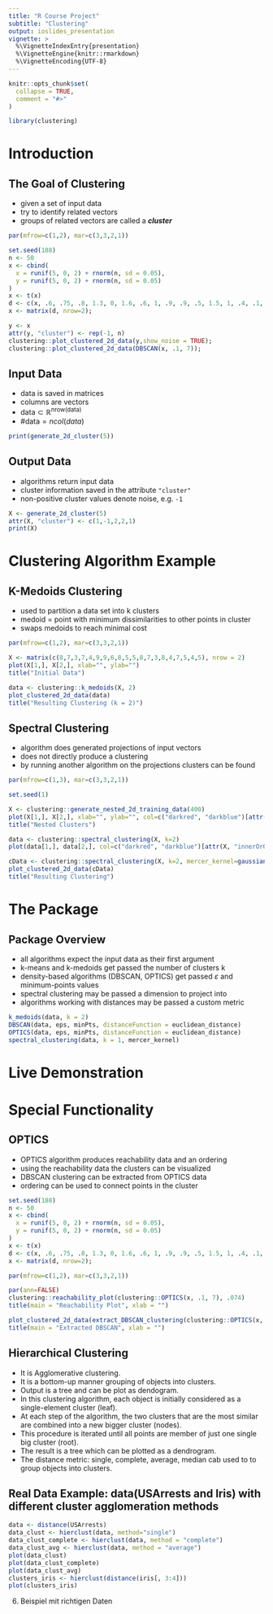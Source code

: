 ```yaml
---
title: "R Course Project"
subtitle: "Clustering"
output: ioslides_presentation
vignette: >
  %\VignetteIndexEntry{presentation}
  %\VignetteEngine{knitr::rmarkdown}
  %\VignetteEncoding{UTF-8}
---
```


```r
knitr::opts_chunk$set(
  collapse = TRUE,
  comment = "#>"
)
```

```r
library(clustering)
```

# Introduction


## The Goal of Clustering

- given a set of input data
- try to identify related vectors
- groups of related vectors are called a ***cluster***

```r
par(mfrow=c(1,2), mar=c(3,3,2,1))

set.seed(188)
n <- 50
x <- cbind(
  x = runif(5, 0, 2) + rnorm(n, sd = 0.05),
  y = runif(5, 0, 2) + rnorm(n, sd = 0.05)
)
x <- t(x)
d <- c(x, .6, .75, .8, 1.3, 0, 1.6, .6, 1, .9, .9, .5, 1.5, 1, .4, .1, .6);
x <- matrix(d, nrow=2);

y <- x
attr(y, "cluster") <- rep(-1, n)
clustering::plot_clustered_2d_data(y,show_noise = TRUE);
clustering::plot_clustered_2d_data(DBSCAN(x, .1, 7));
```

## Input Data

- data is saved in matrices
- columns are vectors
- $\text{data} \subset \mathbb{R}^{\text{nrow(data)}}$
- $\#\text{data} = ncol(data)$

```r
print(generate_2d_cluster(5))
```

## Output Data

- algorithms return input data
- cluster information saved in the attribute `"cluster"`
- non-positive cluster values denote noise, e.g. `-1`

```r
X <- generate_2d_cluster(5)
attr(X, "cluster") <- c(1,-1,2,2,1)
print(X)
```


# Clustering Algorithm Example

## K-Medoids Clustering

- used to partition a data set into k clusters
- medoid = point with minimum dissimilarities to other points in cluster
- swaps medoids to reach minimal cost

```r
par(mfrow=c(1,2), mar=c(3,3,2,1))

X <- matrix(c(8,7,3,7,4,9,9,6,8,5,5,8,7,3,8,4,7,5,4,5), nrow = 2)
plot(X[1,], X[2,], xlab="", ylab="")
title("Initial Data")

data <- clustering::k_medoids(X, 2)
plot_clustered_2d_data(data)
title("Resulting Clustering (k = 2)")
```

## Spectral Clustering

- algorithm does generated projections of input vectors
- does not directly produce a clustering
- by running another algorithm on the projections clusters can be found

<!-- Note: - colors are not visible to the algorithm -> only for visualization purposes -->
<!--       - k-medoids algorithm used to find clusters -->


```r
par(mfrow=c(1,3), mar=c(3,3,2,1))

set.seed(1)

X <- clustering::generate_nested_2d_training_data(400)
plot(X[1,], X[2,], xlab="", ylab="", col=c("darkred", "darkblue")[attr(X, "innerOrOuter")])
title("Nested Clusters")

data <- clustering::spectral_clustering(X, k=2)
plot(data[1,], data[2,], col=c("darkred", "darkblue")[attr(X, "innerOrOuter")], xlab="", ylab="", main="Generated Projections")

cData <- clustering::spectral_clustering(X, k=2, mercer_kernel=gaussian_kernel_with_fixed_gamma(30), clustering=k_medoids, 2);
plot_clustered_2d_data(cData)
title("Resulting Clustering")
```


# The Package

<!-- 3. Paket vorstellen, -->
<!-- Was erwarten die Clustering Funktionen für Argumente -->
<!-- Was geben die für Ausgaben -->
<!-- Liste aller Funktionen -->
<!-- Darauf eingehen, das die alle ungefähr dieselben Argumente brauchen -->

## Package Overview

- all algorithms expect the input data as their first argument
- k-means and k-medoids get passed the number of clusters k
- density-based algorithms (DBSCAN, OPTICS) get passed $\varepsilon$ and minimum-points values
- spectral clustering may be passed a dimension to project into
- algorithms working with distances may be passed a custom metric

<!-- !! TODO: add your algorithms signature !!-->

```r
k_medoids(data, k = 2)
DBSCAN(data, eps, minPts, distanceFunction = euclidean_distance)
OPTICS(data, eps, minPts, distanceFunction = euclidean_distance)
spectral_clustering(data, k = 1, mercer_kernel)
```


# Live Demonstration

<!-- 4. Live-Beispiele -->
<!-- nur mit der Standardfunktionalität -->
<!-- (zu 4.: Fehlerausgaben funktionieren usw) -->
<!-- (zu 4.: Dokumentation) -->

<!-- TODO: everyones algorithm -->
<!-- probably no slides necessary as this is supposed to be a live demonstration -->
<!--  > maybe just empty title slides -->



# Special Functionality
## OPTICS
- OPTICS algorithm produces reachability data and an ordering
<!-- - reachability data is always one-dimensional -->
<!--=> its generated using metrics -->
- using the reachability data the clusters can be visualized
- DBSCAN clustering can be extracted from OPTICS data
- ordering can be used to connect points in the cluster

```r
set.seed(188)
n <- 50
x <- cbind(
  x = runif(5, 0, 2) + rnorm(n, sd = 0.05),
  y = runif(5, 0, 2) + rnorm(n, sd = 0.05)
)
x <- t(x)
d <- c(x, .6, .75, .8, 1.3, 0, 1.6, .6, 1, .9, .9, .5, 1.5, 1, .4, .1, .6);
x <- matrix(d, nrow=2);
```

```r
par(mfrow=c(1,2), mar=c(3,3,2,1))

par(ann=FALSE)
clustering::reachability_plot(clustering::OPTICS(x, .1, 7), .074)
title(main = "Reachability Plot", xlab = "")

plot_clustered_2d_data(extract_DBSCAN_clustering(clustering::OPTICS(x, .1, 7)), connect_to_predecessor=TRUE, point_size = .5)
title(main = "Extracted DBSCAN", xlab = "")
```

<!-- 5. Besonderen Funktionen -->
<!-- (Hierarchical Clustering: Dendrogramm, Voronoi-Zellen bei K-means, Optics die extra-Graphen) -->
## Hierarchical Clustering

- It is Agglomerative clustering.
- It is a bottom-up manner grouping of objects into clusters.
- Output is a tree and can be plot as dendogram.
- In this clustering algorithm, each object is initially considered as a single-element cluster (leaf).
- At each step of the algorithm, the two clusters that are the most similar are combined into a new bigger cluster (nodes).
- This procedure is iterated until all points are member of just one single big cluster (root).
- The result is a tree which can be plotted as a dendrogram.
- The distance metric: single, complete, average, median cab used to to group objects into clusters.

## Real Data Example: data(USArrests and Iris) with different cluster agglomeration methods

```r
data <- distance(USArrests)
data_clust <- hierclust(data, method="single")
data_clust_complete <- hierclust(data, method = "complete")
data_clust_avg <- hierclust(data, method = "average")
plot(data_clust)
plot(data_clust_complete)
plot(data_clust_avg)
clusters_iris <- hierclust(distance(iris[, 3:4]))
plot(clusters_iris)
```
6. Beispiel mit richtigen Daten
